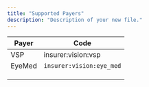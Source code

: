 ```yaml
---
title: "Supported Payers"
description: "Description of your new file."
---
```




| Payer  | Code                     |
| ------ | ------------------------ |
| VSP    | insurer:vision:vsp       |
| EyeMed | `insurer:vision:eye_med` |
|        |                          |
|        |                          |
|        |                          |